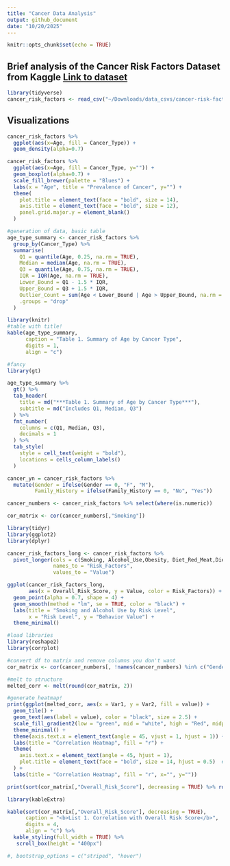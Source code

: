 ```yaml
---
title: "Cancer Data Analysis"
output: github_document
date: "10/20/2025"
---
```


```r
knitr::opts_chunk$set(echo = TRUE)
```
## Brief analysis of the Cancer Risk Factors Dataset from Kaggle [Link to dataset](https://example.com/data)

```r
library(tidyverse)
cancer_risk_factors <- read_csv("~/Downloads/data_csvs/cancer-risk-factors.csv")
```

## Visualizations

```r
cancer_risk_factors %>% 
  ggplot(aes(x=Age, fill = Cancer_Type)) + 
  geom_density(alpha=0.7)
```

```r
cancer_risk_factors %>% 
  ggplot(aes(x=Age, fill = Cancer_Type, y="")) +
  geom_boxplot(alpha=0.7) + 
  scale_fill_brewer(palette = "Blues") +
  labs(x = "Age", title = "Prevalence of Cancer", y="") + 
  theme(
    plot.title = element_text(face = "bold", size = 14),
    axis.title = element_text(face = "bold", size = 12),
    panel.grid.major.y = element_blank()
  ) 
```

```r
#generation of data, basic table
age_type_summary <- cancer_risk_factors %>%
  group_by(Cancer_Type) %>%
  summarise(
    Q1 = quantile(Age, 0.25, na.rm = TRUE),
    Median = median(Age, na.rm = TRUE),
    Q3 = quantile(Age, 0.75, na.rm = TRUE),
    IQR = IQR(Age, na.rm = TRUE),
    Lower_Bound = Q1 - 1.5 * IQR,
    Upper_Bound = Q3 + 1.5 * IQR,
    Outlier_Count = sum(Age < Lower_Bound | Age > Upper_Bound, na.rm = TRUE),
    .groups = "drop"
  )

library(knitr)
#table with title!
kable(age_type_summary,
      caption = "Table 1. Summary of Age by Cancer Type",
      digits = 1,
      align = "c")

#fancy
library(gt)

```
```r
age_type_summary %>% 
  gt() %>% 
  tab_header(
    title = md("***Table 1. Summary of Age by Cancer Type***"),
    subtitle = md("Includes Q1, Median, Q3")
  ) %>% 
  fmt_number(
    columns = c(Q1, Median, Q3),
    decimals = 1
  ) %>% 
  tab_style(
    style = cell_text(weight = "bold"),
    locations = cells_column_labels()
  )

```

```r
cancer_yn = cancer_risk_factors %>% 
  mutate(Gender = ifelse(Gender == 0, "F", "M"),
         Family_History = ifelse(Family_History == 0, "No", "Yes"))

cancer_numbers <- cancer_risk_factors %>% select(where(is.numeric))

cor_matrix <- cor(cancer_numbers[,"Smoking"])

library(tidyr)
library(ggplot2)
library(dplyr)

cancer_risk_factors_long <- cancer_risk_factors %>%
  pivot_longer(cols = c(Smoking, Alcohol_Use,Obesity, Diet_Red_Meat,Diet_Salted_Processed, Fruit_Veg_Intake,Physical_Activity,Air_Pollution,Occupational_Hazards, Calcium_Intake),
               names_to = "Risk_Factors",
               values_to = "Value")

ggplot(cancer_risk_factors_long, 
       aes(x = Overall_Risk_Score, y = Value, color = Risk_Factors)) +
  geom_point(alpha = 0.7, shape = 4) +
  geom_smooth(method = "lm", se = TRUE, color = "black") +
  labs(title = "Smoking and Alcohol Use by Risk Level",
       x = "Risk Level", y = "Behavior Value") +
  theme_minimal()

```

```r
#load libraries
library(reshape2)
library(corrplot)

#convert df to matrix and remove columns you don't want
cor_matrix <- cor(cancer_numbers[, !names(cancer_numbers) %in% c("Gender","Family_History")], use = "complete.obs") 

#melt to structure 
melted_corr <- melt(round(cor_matrix, 2))

#generate heatmap!
print(ggplot(melted_corr, aes(x = Var1, y = Var2, fill = value)) +
  geom_tile() +
  geom_text(aes(label = value), color = "black", size = 2.5) +
  scale_fill_gradient2(low = "green", mid = "white", high = "Red", midpoint = 0) +
  theme_minimal() +
  theme(axis.text.x = element_text(angle = 45, vjust = 1, hjust = 1)) +
  labs(title = "Correlation Heatmap", fill = "r") +
  theme(
    axis.text.x = element_text(angle = 45, hjust = 1),
    plot.title = element_text(face = "bold", size = 14, hjust = 0.5)  # bold title
  ) +
  labs(title = "Correlation Heatmap", fill = "r", x="", y=""))


```

```r
print(sort(cor_matrix[,"Overall_Risk_Score"], decreasing = TRUE) %>% round(4))

library(kableExtra)

kable(sort(cor_matrix[,"Overall_Risk_Score"], decreasing = TRUE),
      caption = "<b>List 1. Correlation with Overall Risk Score</b>",
      digits = 4,
      align = "c") %>% 
  kable_styling(full_width = TRUE) %>%
   scroll_box(height = "400px")

#, bootstrap_options = c("striped", "hover")
```
